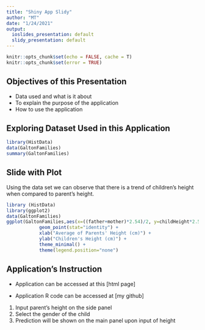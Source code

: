 ```yaml
---
title: "Shiny App Slidy"
author: "MT"
date: "1/24/2021"
output:
  ioslides_presentation: default
  slidy_presentation: default
---
```


```r
knitr::opts_chunk$set(echo = FALSE, cache = T)
knitr::opts_chunk$set(error = TRUE)
```

## Objectives of this Presentation
- Data used and what is it about
- To explain the purpose of the application
- How to use the application

## Exploring Dataset Used in this Application

```r
library(HistData)
data(GaltonFamilies)
summary(GaltonFamilies)
```

## Slide with Plot
Using the data set we can observe that there is a trend of children's height when compared to parent's height.
```r
library (HistData)
library(ggplot2)
data(GaltonFamilies)
ggplot(GaltonFamilies,aes(x=((father+mother)*2.54)/2, y=childHeight*2.54, color=as.factor(gender), )) +
            geom_point(stat="identity") +
            xlab("Average of Parents' Height (cm)") +
            ylab("Children's Height (cm)") +
            theme_minimal() +
            theme(legend.position="none")
```

## Application's Instruction
- Application can be accessed at this [html page]

- Application R code can be accessed at [my github]

1) Input parent's height on the side panel
2) Select the gender of the child
3) Prediction will be shown on the main panel upon input of height

